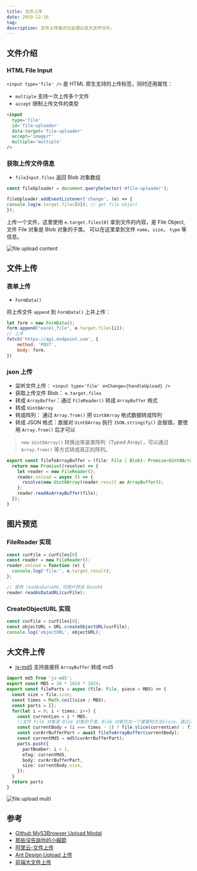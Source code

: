 ```yaml
---
title: 文件上传
date: 2019-12-16
tag:
description: 文件上传格式化处理以及大文件分片。
---
```


## 文件介绍

### HTML File Input

`<input type='file' />` 是 HTML 原生支持的上传标签，同时还用属性：
- `multiple` 支持一次上传多个文件
- `accept` 限制上传文件的类型

```html
<input
  type='file'
  id='file-uploader'
  data-target='file-uploader'
  accept='image/*'
  multiple='multiple'
/>
```
### 获取上传文件信息

- `fileInput.files` 返回 Blob 对象数组

```javascript
const fileUploader = document.querySelector('#file-uploader');

fileUploader.addEventListener('change', (e) => {
console.log(e.target.files[0]); // get file object
});
```

上传一个文件，这里使用 `e.target.files[0]` 拿到文件的内容，是 File Object, 文件 File 对象是 Blob 对象的子类。 可以在这里拿到文件 `name`，`size`， `type` 等信息。

![file upload content](file-upload-content.png)


## 文件上传

### 表单上传

- `FormData()`

将上传文件 `append` 到 `FormData()` 上并上传：

```javascript
let form = new FormData();
form.append("excel_file", e.target.files[i]);
// 上传
fetch('https://api.endpoint.com', {
	method: 'POST',
	body: form,
})
```

### json 上传

- 监听文件上传： `<input type='file' onChange={handleUpload} />`
- 获取上传文件 Blob： `e.target.files`
- 转成 `ArrayBuffer`：通过 `FileReader()` 转成 `ArrayBuffer` 格式
- 转成 `Uint8Array`
- 转成阵列： 通过 `Array.from()` 把 `Uint8Array` 格式数据转成阵列
- 转成 JSON 格式：直接对 `Uint8Array` 执行 `JSON.stringify()` 会报错，要使用 `Array.from()` 后才可以

> `new Uint8Array()` 转换出來是类阵列（Typed Array），可以通过 `Array.from()` 等方式转成真正的阵列。

```typescript
export const fileToArrayBuffer = (file: File | Blob): Promise<Uint8Array> => {
  return new Promise((resolve) => {
    let reader = new FileReader();
    reader.onload = async () => {
      resolve(new Uint8Array(reader.result as ArrayBuffer));
    };
    reader.readAsArrayBuffer(file);
  });
}
```

## 图片预览

### FileReader 实现

```javascript
const curFile = curFiles[0]
const reader = new FileReader();
reader.onload = function (e) {
  console.log('file:', e.target.result);
};

// 使用 readAsDataURL 将图片转成 Base64
reader.readAsDataURL(curFile);
```

### CreateObjectURL 实现

```javascript
const curFile = curFiles[0];
const objectURL = URL.createObjectURL(curFile);
console.log('objectURL', objectURL);
```


## 大文件上传

- [js-md5](https://github.com/emn178/js-md5) 支持直接将  `ArrayBuffer` 转成 md5

```typescript
import md5 from 'js-md5';
export const MB5 = 10 * 1024 * 1024;
export const fileParts = async (file: File, piece = MB5) => {
  const size = file.size;
  const times = Math.ceil(size / MB5);
  const parts = [];
  for(let i = 0; i < times; i++) {
    const currentLen = i * MB5;
    //文件 File 对象是 Blob 对象的子类，Blob 对象包含一个重要的方法slice，通过这个方法，就可以对二进制文件进行拆分。
    const currentBody = (i === times - 1) ? file.slice(currentLen) : file.slice(currentLen, currentLen + MB5);
    const curArrBufferPart = await fileToArrayBuffer(currentBody);
    const currentMd5 = md5(curArrBufferPart);
    parts.push({
      partNumber: i + 1,
      eTag: currentMd5,
      body: curArrBufferPart,
      size: currentBody.size,
    });
  }
  return parts
}
```

![file upload multi](file-upload-multi.png)

## 参考
- [Github MyS3Browser Upload Modal](https://github.com/shishirsharma/MyS3Browser/blob/c3461cb672e14c0a8e52dd9abd65e1f6981a7a47/src/app/upload-modal/upload-modal.component.ts)
- [那些沒告訴你的小細節](https://pjchender.blogspot.com/2019/01/js-javascript-input-file-upload-file.html)
- [阿里云-文件上传](https://help.aliyun.com/document_detail/31886.html)
- [Ant Design Upload 上传](https://ant.design/components/upload-cn/)
- [前端大文件上传](https://juejin.im/post/5cf765275188257c6b51775f)

